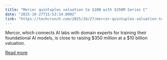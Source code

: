```yaml
---
title: "Mercor quintuples valuation to $10B with $350M Series C"
date: "2025-10-27T15:53:34.000Z"
link: "https://techcrunch.com/2025/10/27/mercor-quintuples-valuation-to-10b-with-350m-series-c/"
---
```


Mercor, which connects AI labs with domain experts for training their foundational AI models, is close to raising $350 million at a $10 billion valuation.

[Read more](https://techcrunch.com/2025/10/27/mercor-quintuples-valuation-to-10b-with-350m-series-c/)
